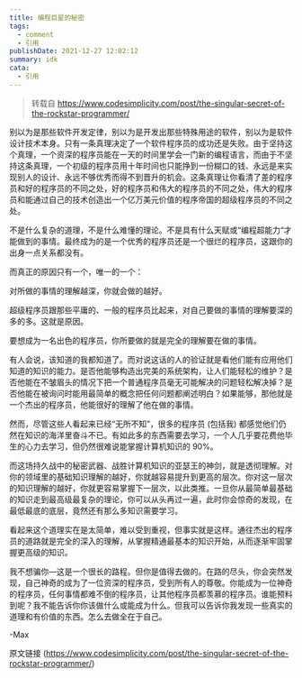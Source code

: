 ```yaml
---
title: 编程巨星的秘密
tags:
  - comment
  - 引用
publishDate: 2021-12-27 12:02:12
summary: idk
cata:
  - 引用
---
```


> 转载自 https://www.codesimplicity.com/post/the-singular-secret-of-the-rockstar-programmer/

别以为是那些软件开发定律，别以为是开发出那些特殊用途的软件，别以为是软件设计技术本身。只有一条真理决定了一个软件程序员的成功还是失败。由于坚持这个真理，一个资深的程序员能在一天的时间里学会一门新的编程语言，而由于不坚持这条真理，一个初级的程序员用十年时间也只能挣到一份糊口的钱、永远是来实现别人的设计、永远不够优秀而得不到晋升的机会。这条真理让你看清了差的程序员和好的程序员的不同之处，好的程序员和伟大的程序员的不同之处，伟大的程序员和能通过自己的技术创造出一个亿万美元价值的程序帝国的超级程序员的不同之处。

不是什么复杂的道理，不是什么难懂的理论。不是具有什么天赋或“编程超能力“才能做到的事情。最终成为的是一个优秀的程序员还是一个很烂的程序员，这跟你的出身一点关系都没有。

而真正的原因只有一个，唯一的一个：

对所做的事情的理解越深，你就会做的越好。

超级程序员跟那些平庸的、一般的程序员比起来，对自己要做的事情的理解要深的多的多。这就是原因。

要想成为一名出色的程序员，你所要做的就是完全的理解要在做的事情。

有人会说，该知道的我都知道了。而对说这话的人的验证就是看他们能有应用他们知道的知识的能力。是否他能够构造出完美的系统架构，让人们能轻松的维护？是否他能在不皱眉头的情况下把一个普通程序员毫无可能解决的问题轻松解决掉？是否他能在被询问时能用最简单的概念把任何问题都阐述明白？如果能够，那他就是一个杰出的程序员，他能很好的理解了他在做的事情。

然而，尽管这些人看起来已经“无所不知”，很多的程序员 (包括我) 都感觉他们仍然在知识的海洋里奋斗不已。有如此多的东西需要去学习，一个人几乎要花费他毕生的心力去学习，但仍然很难说能掌握计算机知识的 90%。

而这场持久战中的秘密武器、战胜计算机知识的亚瑟王的神剑，就是透彻理解。对你的领域里的基础知识理解的越好，你就越容易提升到更高的层次。你对这一层次的知识理解的越好，你就更容易掌握下一层次，以此类推。一旦你从最简单最基础的知识走到最高级最复杂的理论，你可以从头再过一遍，此时你会惊奇的发现，在最低最底的底层，竟然还有那么多知识需要学习。

看起来这个道理实在是太简单，难以受到重视，但事实就是这样。通往杰出的程序员的道路就是完全的深入的理解，从掌握精通最基本的知识开始，从而逐渐牢固掌握更高级的知识。

我不想骗你—这是一个很长的路程。但你是值得去做的。在路的尽头，你会突然发现，自己神奇的成为了一位资深的程序员，受到所有人的尊敬。你能成为一位神奇的程序员，任何事情都难不倒的程序员，让其他程序员都羡慕的程序员。谁能预料到呢？我不能告诉你你该做什么或能成为什么。但我可以告诉你我发现一些真实的道理和有价值的东西。怎么去做全在于自己。

-Max

原文链接 (https://www.codesimplicity.com/post/the-singular-secret-of-the-rockstar-programmer/)
